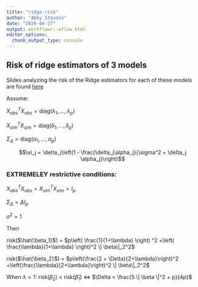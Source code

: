 ```yaml
---
title: "ridge-risk"
author: "Abby Stevens"
date: "2020-04-27"
output: workflowr::wflow_html
editor_options:
  chunk_output_type: console
---
```


## Risk of ridge estimators of 3 models 

Slides analyzing the risk of the Ridge estimators for each of these models are found [here](ridge_risk.pdf)

Assume: 

$X_{obs}^TX_{obs} = \text{diag}(\lambda_1, \dots, \lambda_p)$ 

$X_{sim}^T X_{sim} = \text{diag}(\delta_1, \dots, \delta_p)$

$\Sigma_{\Delta} = \text{diag}(\alpha_1, \dots, \alpha_p)$

\begin{align*}
\text{risk}(\hat{\beta_1}) &= \frac{\sigma^2}{n}\sum_{j=1}^p \frac{\lambda_j}{(\lambda_j + \lambda)^2} + \sum_{j=1}^p \beta_j^2 \left(\frac{\lambda}{\lambda_j + \lambda}\right)^2\\
\text{risk}(\hat{\beta_2}) &= \frac{\sigma^2}{n+m}\sum_{j=1}^p \frac{\lambda_j + \delta_j + \frac{1}{\sigma^2}\delta_j^2\alpha_j}{(\lambda_j + \delta_j + \lambda)^2} + \sum_{j=1}^p \beta_j^2 \left(\frac{\lambda}{\lambda_j + \delta_j + \lambda}\right)^2\\
\text{risk}(\hat{\beta_3}) &= \frac{\sigma^2}{n+m}\sum_{j=1}^p  \frac{\lambda_j +\xi_j}{(\lambda_j + \xi_j + \lambda)^2} + \sum_{j=1}^p \beta_j^2 \left(\frac{\lambda}{\lambda_j + \xi_j + \lambda}\right)^2
\end{align*}

$$\xi_j = \delta_j\left(1 - \frac{\delta_j\alpha_j}{\sigma^2 + \delta_j \alpha_j}\right)$$


### EXTREMELEY restrictive conditions:

$X_{obs}^TX_{obs} = X_{sim}^TX_{sim}=I_p$

$\Sigma_{\Delta} = \Delta I_p$

$\sigma^2 = 1$


Then 

risk($\hat{\beta_1}$) = $p\left( \frac{1}{1+\lambda} \right) ^2 +\left( \frac{\lambda}{1+\lambda} \right)^2 \| \beta\|_2^2$

risk($\hat{\beta_2}$) = $p\left(\frac{2 + \Delta}{2+\lambda}\right)^2 +\left(\frac{\lambda}{2+\lambda}\right)^2 \| \beta\|_2^2$

When $\lambda = 1$: risk($\hat{\beta}_2$) < risk($\hat{\beta}_1$) $\iff$ $\Delta < \frac{5 \| \beta \|^2 + p}{4p}$